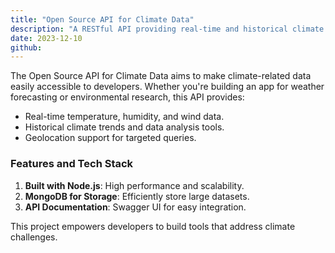 ```yaml
---
title: "Open Source API for Climate Data"
description: "A RESTful API providing real-time and historical climate data for developers to use in their applications, powered by Node.js and MongoDB."
date: 2023-12-10
github:
---
```


The Open Source API for Climate Data aims to make climate-related data easily accessible to developers. Whether you're building an app for weather forecasting or environmental research, this API provides:

- Real-time temperature, humidity, and wind data.
- Historical climate trends and data analysis tools.
- Geolocation support for targeted queries.

### Features and Tech Stack

1. **Built with Node.js**: High performance and scalability.
2. **MongoDB for Storage**: Efficiently store large datasets.
3. **API Documentation**: Swagger UI for easy integration.

This project empowers developers to build tools that address climate challenges.
